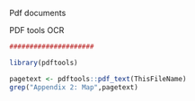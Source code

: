 

Pdf documents

PDF tools
OCR


```r
#####################

library(pdftools)

pagetext <- pdftools::pdf_text(ThisFileName)
grep("Appendix 2: Map",pagetext)

```